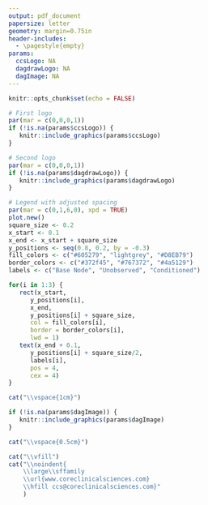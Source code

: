 ```yaml
---
output: pdf_document
papersize: letter
geometry: margin=0.75in
header-includes:
  - \pagestyle{empty}
params:
  ccsLogo: NA
  dagdrawLogo: NA
  dagImage: NA
---
```


```r
knitr::opts_chunk$set(echo = FALSE)
```

```r
# First logo
par(mar = c(0,0,0,1))
if (!is.na(params$ccsLogo)) {
   knitr::include_graphics(params$ccsLogo)
}

# Second logo
par(mar = c(0,0,0,1))
if (!is.na(params$dagdrawLogo)) {
   knitr::include_graphics(params$dagdrawLogo)
}

# Legend with adjusted spacing
par(mar = c(0,1,6,0), xpd = TRUE)
plot.new()
square_size <- 0.2
x_start <- 0.1
x_end <- x_start + square_size
y_positions <- seq(0.8, 0.2, by = -0.3)
fill_colors <- c("#605279", "lightgrey", "#D8EB79")
border_colors <- c("#372f45", "#767372", "#4a5129")
labels <- c("Base Node", "Unobserved", "Conditioned")

for(i in 1:3) {
   rect(x_start, 
      y_positions[i], 
      x_end, 
      y_positions[i] + square_size,
      col = fill_colors[i],
      border = border_colors[i],
      lwd = 1)
   text(x_end + 0.1,
      y_positions[i] + square_size/2, 
      labels[i], 
      pos = 4, 
      cex = 4)
}
```

```r
cat("\\vspace{1cm}")
```

```r

if (!is.na(params$dagImage)) {
   knitr::include_graphics(params$dagImage)
}
```

```r
cat("\\vspace{0.5cm}")
```

```r
cat("\\vfill")
cat("\\noindent{
    \\large\\sffamily
    \\url{www.coreclinicalsciences.com}
    \\hfill ccs@coreclinicalsciences.com}"
    )
```

